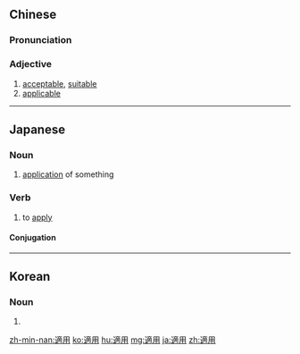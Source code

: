 {{also|适用}}
==Chinese==
{{zh-forms|s=适用}}

===Pronunciation===
{{zh-pron
|m=shìyòng
|c=sik1 jung6
|h=pfs=sṳt-yung
|mn=qz:siak-iōng/tw,xm,zz:sek-iōng
|cat=a
}}

===Adjective===
{{zh-adj}}

# [[acceptable]], [[suitable]]
# [[applicable]]

----

==Japanese==
{{ja-kanjitab|てき|よう|yomi=o}}

===Noun===
{{ja-noun|てきよう}}

# [[application]] of something

===Verb===
{{ja-verb-suru|てきよう}}

# to [[apply]]

====Conjugation====
{{ja-suru|てきよう}}

----

==Korean==
{{ko-hanjatab}}

===Noun===
{{ko-noun|hj|hangeul=적용}}

# {{hanja form of|적용|application}}

[[zh-min-nan:適用]]
[[ko:適用]]
[[hu:適用]]
[[mg:適用]]
[[ja:適用]]
[[zh:適用]]